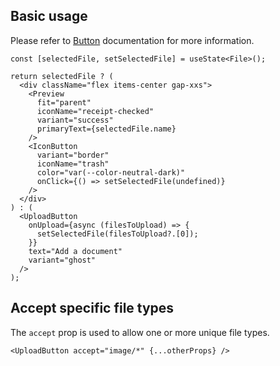

## Basic usage

<Callout title="This component is a button">
  Please refer to <a href="/docs/components/button">Button</a> documentation for
  more information.
</Callout>

<Preview>
  <DemoUploadButton />
</Preview>

```tsx
const [selectedFile, setSelectedFile] = useState<File>();

return selectedFile ? (
  <div className="flex items-center gap-xxs">
    <Preview
      fit="parent"
      iconName="receipt-checked"
      variant="success"
      primaryText={selectedFile.name}
    />
    <IconButton
      variant="border"
      iconName="trash"
      color="var(--color-neutral-dark)"
      onClick={() => setSelectedFile(undefined)}
    />
  </div>
) : (
  <UploadButton
    onUpload={async (filesToUpload) => {
      setSelectedFile(filesToUpload?.[0]);
    }}
    text="Add a document"
    variant="ghost"
  />
);
```

## Accept specific file types

The `accept` prop is used to allow one or more unique file types.

<Preview>
  <DemoUploadButton withAccept />
</Preview>

```tsx
<UploadButton accept="image/*" {...otherProps} />
```
